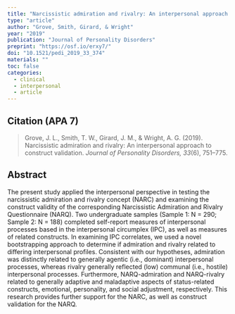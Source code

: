 ---
title: "Narcissistic admiration and rivalry: An interpersonal approach to construct validation"
type: "article"
author: "Grove, Smith, Girard, & Wright"
year: "2019"
publication: "Journal of Personality Disorders"
preprint: "https://osf.io/erxy7/"
doi: "10.1521/pedi_2019_33_374"
materials: ""
toc: false
categories:
  - clinical
  - interpersonal
  - article
---

## Citation (APA 7)

> Grove, J. L., Smith, T. W., Girard, J. M., & Wright, A. G. (2019). Narcissistic admiration and rivalry: An interpersonal approach to construct validation. *Journal of Personality Disorders, 33*(6), 751–775.

## Abstract

The present study applied the interpersonal perspective in testing the narcissistic admiration and rivalry concept (NARC) and examining the construct validity of the corresponding Narcissistic Admiration and Rivalry Questionnaire (NARQ). Two undergraduate samples (Sample 1: N = 290; Sample 2: N = 188) completed self-report measures of interpersonal processes based in the interpersonal circumplex (IPC), as well as measures of related constructs. In examining IPC correlates, we used a novel bootstrapping approach to determine if admiration and rivalry related to differing interpersonal profiles. Consistent with our hypotheses, admiration was distinctly related to generally agentic (i.e., dominant) interpersonal processes, whereas rivalry generally reflected (low) communal (i.e., hostile) interpersonal processes. Furthermore, NARQ-admiration and NARQ-rivalry related to generally adaptive and maladaptive aspects of status-related constructs, emotional, personality, and social adjustment, respectively. This research provides further support for the NARC, as well as construct validation for the NARQ.
